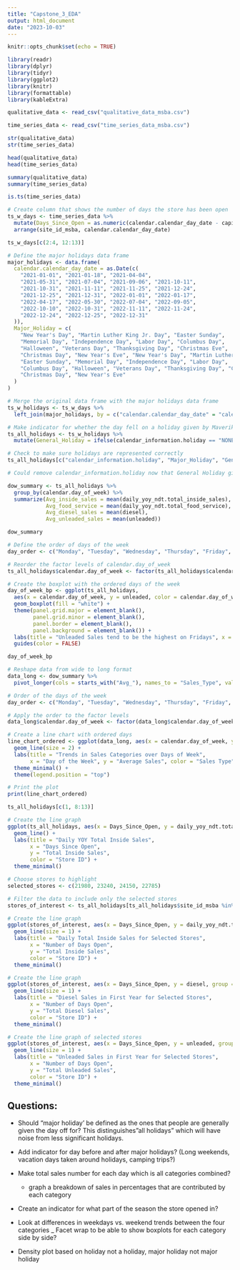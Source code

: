 ---
title: "Capstone_3_EDA"
output: html_document
date: "2023-10-03"
---

```{r setup, include=FALSE}
knitr::opts_chunk$set(echo = TRUE)
```

```{r}
library(readr)
library(dplyr)
library(tidyr)
library(ggplot2)
library(knitr)
library(formattable)
library(kableExtra)
```


```{r}
qualitative_data <- read_csv("qualitative_data_msba.csv")

time_series_data <- read_csv("time_series_data_msba.csv")
```

```{r}
str(qualitative_data)
str(time_series_data)

head(qualitative_data)
head(time_series_data)

summary(qualitative_data)
summary(time_series_data)
```

```{r}
is.ts(time_series_data)
```
```{r}
# Create column that shows the number of days the store has been open
ts_w_days <- time_series_data %>%
  mutate(Days_Since_Open = as.numeric(calendar.calendar_day_date - capital_projects.soft_opening_date)) %>%
  arrange(site_id_msba, calendar.calendar_day_date)

ts_w_days[c(2:4, 12:13)]
```

```{r}
# Define the major holidays data frame
major_holidays <- data.frame(
  calendar.calendar_day_date = as.Date(c(
    "2021-01-01", "2021-01-18", "2021-04-04",
    "2021-05-31", "2021-07-04", "2021-09-06", "2021-10-11",
    "2021-10-31", "2021-11-11", "2021-11-25", "2021-12-24",
    "2021-12-25", "2021-12-31", "2022-01-01", "2022-01-17",
    "2022-04-17", "2022-05-30", "2022-07-04", "2022-09-05",
    "2022-10-10", "2022-10-31", "2022-11-11", "2022-11-24",
    "2022-12-24", "2022-12-25", "2022-12-31"
  )),
  Major_Holiday = c(
    "New Year's Day", "Martin Luther King Jr. Day", "Easter Sunday",
    "Memorial Day", "Independence Day", "Labor Day", "Columbus Day",
    "Halloween", "Veterans Day", "Thanksgiving Day", "Christmas Eve",
    "Christmas Day", "New Year's Eve", "New Year's Day", "Martin Luther King Jr. Day",
    "Easter Sunday", "Memorial Day", "Independence Day", "Labor Day",
    "Columbus Day", "Halloween", "Veterans Day", "Thanksgiving Day", "Christmas Eve",
    "Christmas Day", "New Year's Eve"
  )
)
```

```{r}
# Merge the original data frame with the major holidays data frame
ts_w_holidays <- ts_w_days %>%
  left_join(major_holidays, by = c("calendar.calendar_day_date" = "calendar.calendar_day_date"))

# Make indicator for whether the day fell on a holiday given by Maverik
ts_all_holidays <- ts_w_holidays %>%
  mutate(General_Holiday = ifelse(calendar_information.holiday == "NONE", 0, 1))

# Check to make sure holidays are represented correctly
ts_all_holidays[c("calendar_information.holiday", "Major_Holiday", "General_Holiday")]

# Could remove calendar_information.holiday now that General Holiday gives same information
```

```{r}
dow_summary <- ts_all_holidays %>%
  group_by(calendar.day_of_week) %>%
  summarize(Avg_inside_sales = mean(daily_yoy_ndt.total_inside_sales),
            Avg_food_service = mean(daily_yoy_ndt.total_food_service),
            Avg_diesel_sales = mean(diesel),
            Avg_unleaded_sales = mean(unleaded))

dow_summary
```

```{r, out.width='100%', out.height='100%'}
# Define the order of days of the week
day_order <- c("Monday", "Tuesday", "Wednesday", "Thursday", "Friday", "Saturday", "Sunday")

# Reorder the factor levels of calendar.day_of_week
ts_all_holidays$calendar.day_of_week <- factor(ts_all_holidays$calendar.day_of_week, levels = day_order)

# Create the boxplot with the ordered days of the week
day_of_week_bp <- ggplot(ts_all_holidays,
  aes(x = calendar.day_of_week, y = unleaded, color = calendar.day_of_week)) +
  geom_boxplot(fill = "white") +
  theme(panel.grid.major = element_blank(),
        panel.grid.minor = element_blank(),
        panel.border = element_blank(),
        panel.background = element_blank()) +
  labs(title = "Unleaded Sales tend to be the highest on Fridays", x = "Day of Week", y = "Unleaded Sales") +
  guides(color = FALSE)

day_of_week_bp
```

```{r, out.width='100%', out.height='100%'}
# Reshape data from wide to long format
data_long <- dow_summary %>%
  pivot_longer(cols = starts_with("Avg_"), names_to = "Sales_Type", values_to = "Average_Sales")

# Order of the days of the week
day_order <- c("Monday", "Tuesday", "Wednesday", "Thursday", "Friday", "Saturday", "Sunday")

# Apply the order to the factor levels
data_long$calendar.day_of_week <- factor(data_long$calendar.day_of_week, levels = day_order)

# Create a line chart with ordered days
line_chart_ordered <- ggplot(data_long, aes(x = calendar.day_of_week, y = Average_Sales, color = Sales_Type, group = Sales_Type)) +
  geom_line(size = 2) +
  labs(title = "Trends in Sales Categories over Days of Week",
       x = "Day of the Week", y = "Average Sales", color = "Sales Type") +
  theme_minimal() +
  theme(legend.position = "top")

# Print the plot
print(line_chart_ordered)
```

```{r}
ts_all_holidays[c(1, 8:13)]

# Create the line graph
ggplot(ts_all_holidays, aes(x = Days_Since_Open, y = daily_yoy_ndt.total_inside_sales, group = site_id_msba, color = factor(site_id_msba))) +
  geom_line() +
  labs(title = "Daily YOY Total Inside Sales",
       x = "Days Since Open",
       y = "Total Inside Sales",
       color = "Store ID") +
  theme_minimal()
```

```{r, out.width='100%', out.height='100%'}
# Choose stores to highlight
selected_stores <- c(21980, 23240, 24150, 22785)

# Filter the data to include only the selected stores
stores_of_interest <- ts_all_holidays[ts_all_holidays$site_id_msba %in% selected_stores, ]

# Create the line graph
ggplot(stores_of_interest, aes(x = Days_Since_Open, y = daily_yoy_ndt.total_inside_sales, group = site_id_msba, color = factor(site_id_msba))) +
  geom_line(size = 1) +
  labs(title = "Daily Total Inside Sales for Selected Stores",
       x = "Number of Days Open",
       y = "Total Inside Sales",
       color = "Store ID") +
  theme_minimal()

# Create the line graph
ggplot(stores_of_interest, aes(x = Days_Since_Open, y = diesel, group = site_id_msba, color = factor(site_id_msba))) +
  geom_line(size = 1) +
  labs(title = "Diesel Sales in First Year for Selected Stores",
       x = "Number of Days Open",
       y = "Total Diesel Sales",
       color = "Store ID") +
  theme_minimal()

# Create the line graph of selected stores
ggplot(stores_of_interest, aes(x = Days_Since_Open, y = unleaded, group = site_id_msba, color = factor(site_id_msba))) +
  geom_line(size = 1) +
  labs(title = "Unleaded Sales in First Year for Selected Stores",
       x = "Number of Days Open",
       y = "Total Unleaded Sales",
       color = "Store ID") +
  theme_minimal()
```

## Questions:
- Should "major holiday' be defined as the ones that people are generally given the day off for? This distinguishes "all holidays" which will have noise from less significant holidays.
- Add indicator for day before and after major holidays? (Long weekends, vacation days taken around holidays, camping trips?)
- Make total sales number for each day which is all categories combined?
  - graph a breakdown of sales in percentages that are contributed by each category
- Create an indicator for what part of the season the store opened in?

- Look at differences in weekdays vs. weekend trends between the four categories
_ Facet wrap to be able to show boxplots for each category side by side?
- Density plot based on holiday not a holiday, major holiday not major holiday
